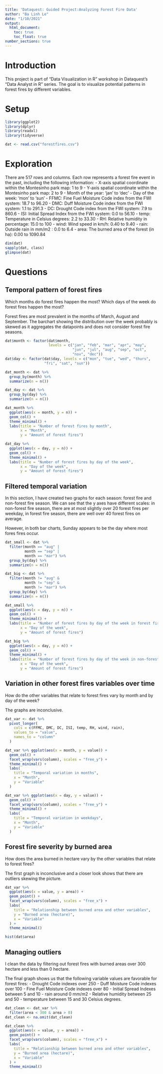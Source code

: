 ```yaml
---
title: 'Dataquest: Guided Project:Analyzing Forest Fire Data'
author: "Ba Linh Le"
date: "1/10/2021"
output: 
  html_document:
    toc: true
    toc_float: true
number_sections: true 
---
```

# Introduction

This project is part of "Data Visualization in R" workshop in Dataquest's "Data Analyst in R" series. The goal is to visualize potential patterns in forest fires by different variables.

# Setup
```r
library(ggplot2)
library(dplyr)
library(readxl)
library(tidyverse)
```


```r
dat <- read.csv("forestfires.csv")
```

# Exploration

There are 517 rows and columns. Each row represents a forest fire event in the past, including the following information:
- X-axis spatial coordinate within the Montesinho park map: 1 to 9
- Y-axis spatial coordinate within the Montesinho park map: 2 to 9
- Month of the year: 'jan' to 'dec'
- Day of the week: 'mon' to 'sun'
- FFMC: Fine Fuel Moisture Code index from the FWI system: 18.7 to 96.20
- DMC: Duff Moisture Code index from the FWI system: 1.1 to 291.3
- DC: Drought Code index from the FWI system: 7.9 to 860.6
- ISI: Initial Spread Index from the FWI system: 0.0 to 56.10
- temp: Temperature in Celsius degrees: 2.2 to 33.30
- RH: Relative humidity in percentage: 15.0 to 100
- wind: Wind speed in km/h: 0.40 to 9.40
- rain: Outside rain in mm/m2 : 0.0 to 6.4
- area: The burned area of the forest (in ha): 0.00 to 1090.84

```r
dim(dat)
sapply(dat, class)
glimpse(dat)
```

# Questions 

## Temporal pattern of forest fires

Which months do forest fires happen the most? 
Which days of the week do forest fires happen the most?

Forest fires are most prevalent in the months of March, August and September. The barchart showing the distribution over the week probably is skewed as it aggregates the datapoints and does not consider forest fire seasons.
```r
dat$month <- factor(dat$month, 
                    levels = c("jan", "feb", "mar", "apr", "may", 
                               "jun", "jul", "aug", "sep", "oct", 
                               "nov", "dec"))
dat$day <- factor(dat$day, levels = c("mon", "tue", "wed", "thurs",
                  "fri", "sat", "sun"))

dat_month <- dat %>% 
  group_by(month) %>%
  summarize(n = n())

dat_day <- dat %>% 
  group_by(day) %>% 
  summarize(n = n())

dat_month %>% 
  ggplot(aes(x = month, y = n)) + 
  geom_col() +
  theme_minimal() +
  labs(title = "Number of forest fires by month",
       x = "Month", 
       y = "Amount of forest fires")

dat_day %>% 
  ggplot(aes(x = day, y = n)) +
  geom_col() +
  theme_minimal() +
  labs(title = "Number of forest fires by day of the week", 
       x = "Day of the week", 
       y = "Amount of forest fires")
```

## Filtered temporal variation 

In this section, I have created two graphs for each season: forest fire and non-forest fire season. We can see that the y axes have different scales: in non-forest fire season, there are at most slightly over 20 forest fires per weekday, in forest fire season, there are well over 40 forest fires on average.

However, in both bar charts, Sunday appears to be the day where most fores fires occur.
```r
dat_small <- dat %>% 
  filter(month == "aug" |
         month == "sep" |
         month == "mar") %>% 
  group_by(day) %>% 
  summarize(n = n())

dat_big <- dat %>% 
  filter(month != "aug" &
         month != "sep" &
         month != "mar") %>% 
  group_by(day) %>% 
  summarize(n = n())

dat_small %>% 
  ggplot(aes(x = day, y = n)) +
  geom_col() +
  theme_minimal() +
  labs(title = "Number of forest fires by day of the week in forest fire season", 
       x = "Day of the week", 
       y = "Amount of forest fires")

dat_big %>% 
  ggplot(aes(x = day, y = n)) +
  geom_col() +
  theme_minimal() +
  labs(title = "Number of forest fires by day of the week in non-forest fire season", 
       x = "Day of the week", 
       y = "Amount of forest fires")
```
 
## Variation in other forest fires variables over time

How do the other variables that relate to forest fires vary by month and by day of the week?

The graphs are inconclusive.

```r
dat_var <- dat %>% 
  pivot_longer(
    cols = c(FFMC, DMC, DC, ISI, temp, RH, wind, rain),
    values_to = "value",
    names_to = "column"
  )

dat_var %>% ggplot(aes(x = month, y = value)) +
  geom_col() +
  facet_wrap(vars(column), scales = "free_y") +
  theme_minimal() +
  labs(
    title = "Temporal variation in months",
    x = "Month",
    y = "Variable"
  )

dat_var %>% ggplot(aes(x = day, y = value)) +
  geom_col() +
  facet_wrap(vars(column), scales = "free_y") +
  theme_minimal() +
  labs(
    title = "Temporal variation in weekdays",
    x = "Month",
    y = "Variable"
  )
```

## Forest fire severity by burned area

How does the area burned in hectare vary by the other variables that relate to forest fires? 

The first graph is inconclusive and a closer look shows that there are outliers skewing the picture.

```r
dat_var %>% 
  ggplot(aes(x = value, y = area)) +
  geom_point() +
  facet_wrap(vars(column), scales = "free_x") +
  labs(
    title = "Relationship between burned area and other variables",
    y = "Burned area (hectare)",
    x = "Variable"
  ) +
  theme_minimal()

hist(dat$area)
```

## Managing outliers

I clean the data by filtering out forest fires with burned areas over 300 hectare and less than 0 hectare.

The final graph shows us that the following variable values are favorable for forest fires: 
- Drought Code indexes over 250 
- Duff Moisture Code indexes over 100 
- Fine Fuel Moisture Code indexes over 80
- Initial Spread Indexes between 5 and 10 
- rain around 0 mm/m2 
- Relative humidity between 25 and 50 
- temperature between 15 and 30 Celsius degrees.

```r
dat_clean <- dat_var %>% 
  filter(area < 300 & area > 0) 
dat_clean <- na.omit(dat_clean)

dat_clean %>% 
  ggplot(aes(x = value, y = area)) +
  geom_point() +
  facet_wrap(vars(column), scales = "free_x") +
  labs(
    title = "Relationship between burned area and other variables",
    y = "Burned area (hectare)",
    x = "Variable"
  ) +
  theme_minimal()
```

